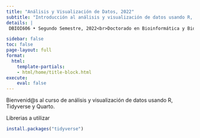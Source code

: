 ```yaml
---
title: "Análisis y Visualización de Datos, 2022"
subtitle: "Introducción al análisis y visualización de datos usando R, Tidyverse y Quarto"
details: |
 DBIOI606 • Segundo Semestre, 2022<br>Doctorado en Bioinformática y Biología Integrativa<br>CBIB, Universidad Andres Bello

sidebar: false
toc: false
page-layout: full
format:
  html:
    template-partials:
    - html/home/title-block.html
execute:
    eval: false
---
```


Bienvenid\@s al curso de análisis y visualización de datos usando R, Tidyverse y Quarto.

Librerias a utilizar

```r
install.packages("tidyverse")
```
